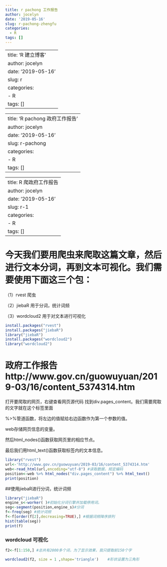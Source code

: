 ```yaml
---
title: r pachong 工作报告
author: jocelyn
date: '2019-05-16'
slug: r-pachong-zhengfu
categories:
  - R
tags: []
---
```

---
title: 'R  建立博客'
author: jocelyn
date: '2019-05-16'
slug: r
categories:
  - R
tags: []
---
---
title: 'R pachong 政府工作报告'
author: jocelyn
date: '2019-05-16'
slug: r-pachong
categories:
  - R
tags: []
---
---
title: R 爬政府工作报告
author: jocelyn
date: '2019-05-16'
slug: r-1
categories:
  - R
tags: []
---
# 今天我们要用爬虫来爬取这篇文章，然后进行文本分词，再到文本可视化。我们需要使用下面这三个包：

（1）rvest 爬虫

（2）jiebaR 用于分词，统计词频

（3）wordcloud2 用于对文本进行可视化
```r
install.packages("rvest")
install.packages("jiebaR")
library("jiebaR")
install.packages("wordcloud2")
library("wordcloud2")
```

# 政府工作报告 http://www.gov.cn/guowuyuan/2019-03/16/content_5374314.htm
打开要爬取的网页，右键查看网页源代码
找到div.pages_content。我们需要爬取的文字就在这个标签里面

%>%管道函数，将左边的值赋给右边函数作为第一个参数的值。

web存储网页信息的变量。

然后html_nodes()函数获取网页里的相应节点。

最后我们用html_text()函数获取标签内的文本信息。

```r
library("rvest")
url<-'http://www.gov.cn/guowuyuan/2019-03/16/content_5374314.htm'
web<-read_html(url,encoding="utf-8") #读取数据，规定编码
position<-web %>% html_nodes("div.pages_content") %>% html_text()
print(position)

```
##使用jiebaR进行分词，统计词频

```r
library("jiebaR")
engine_s<-worker( )#初始化分词引擎并加载停用词。
seg<-segment(position,engine_s)#分词
f<-freq(seg) #统计词频
f<-f[order(f[2],decreasing=TRUE),] #根据词频降序排列
hist(table(seg))
print(f)
```


### wordcloud 可视化

```r

f2<-f[1:150,] #总共有2000多个词，为了显示效果，我只提取前150个字

wordcloud2(f2, size = 1 ,shape='triangle')    #形状设置为三角形

```



























